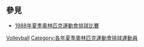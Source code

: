 == 參見 ==
* [[1988年夏季奧林匹克運動會排球比賽|1988年夏季奧林匹克運動會排球比賽]]

[[Category:1988年夏季奧林匹克運動會運動員|Volleyball]]
[[Category:各年夏季奧林匹克運動會排球運動員|Category:各年夏季奧林匹克運動會排球運動員]]